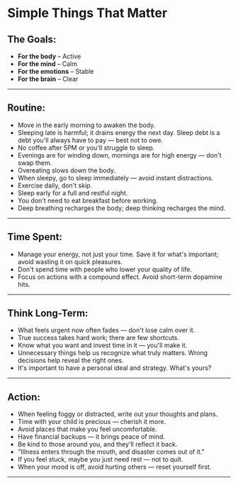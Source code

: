 <Cover
  src="/cover1.jpg"
  alt="Image from the movie Alien - from cosmos.com"
  caption="my home town"
/>
# Simple Things That Matter

## The Goals:

- **For the body** – Active
- **For the mind** – Calm
- **For the emotions** – Stable
- **For the brain** – Clear

---

## Routine:

- Move in the early morning to awaken the body.
- Sleeping late is harmful; it drains energy the next day. Sleep debt is a debt you'll always have to pay — best not to owe.
- No coffee after 5PM or you'll struggle to sleep.
- Evenings are for winding down, mornings are for high energy — don't swap them.
- Overeating slows down the body.
- When sleepy, go to sleep immediately — avoid instant distractions.
- Exercise daily, don't skip.
- Sleep early for a full and restful night.
- You don't need to eat breakfast before working.
- Deep breathing recharges the body; deep thinking recharges the mind.

---

## Time Spent:

- Manage your energy, not just your time. Save it for what's important; avoid wasting it on quick pleasures.
- Don't spend time with people who lower your quality of life.
- Focus on actions with a compound effect. Avoid short-term dopamine hits.

---

## Think Long-Term:

- What feels urgent now often fades — don't lose calm over it.
- True success takes hard work; there are few shortcuts.
- Know what you want and invest time in it — you'll make it.
- Unnecessary things help us recognize what truly matters. Wrong decisions help reveal the right ones.
- It's important to have a personal ideal and strategy. What's yours?

---

## Action:

- When feeling foggy or distracted, write out your thoughts and plans.
- Time with your child is precious — cherish it more.
- Avoid places that make you feel uncomfortable.
- Have financial backups — it brings peace of mind.
- Be kind to those around you, and they'll reflect it back.
- "Illness enters through the mouth, and disaster comes out of it."
- If you feel stuck, maybe you just need rest — not to quit.
- When your mood is off, avoid hurting others — reset yourself first.

---
